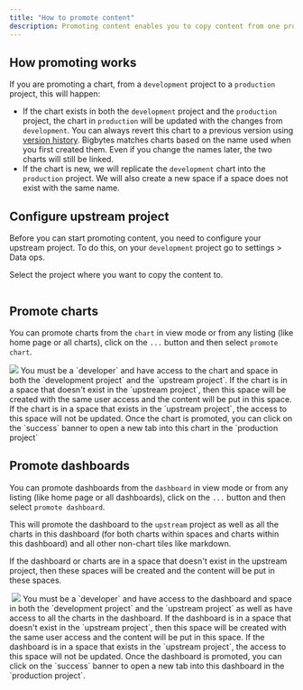 ```yaml
---
title: "How to promote content"
description: Promoting content enables you to copy content from one project to another. It's especially useful when working with preview or development projects. You can promote charts created in your development projects to production, so it's easy to test and make changes without the fear of breaking things in production.
---
```



## How promoting works[](#how-promoting-works "Direct link to How promoting works")

If you are promoting a chart, from a `development` project to a `production` project, this will happen:

* If the chart exists in both the `development` project and the `production` project, the chart in `production` will be updated with the changes from `development`. You can always revert this chart to a previous version using [version history](/guides/version-history). Bigbytes matches charts based on the name used when you first created them. Even if you change the names later, the two charts will still be linked.
* If the chart is new, we will replicate the `development` chart into the `production` project. We will also create a new space if a space does not exist with the same name.

## Configure upstream project[](#configure-upstream-project "Direct link to Configure upstream project")

Before you can start promoting content, you need to configure your upstream project. To do this, on your `development` project go to settings > Data ops.

Select the project where you want to copy the content to.

<Frame>
  <img src="/images/guides/promote-select-project-e07e66d0992c66cd8a80aa622806b523.png" alt=""/>
</Frame>


## Promote charts[](#promote-charts "Direct link to Promote charts")

You can promote charts from the `chart` in view mode or from any listing (like home page or all charts), click on the `...` button and then select `promote chart`.

<Frame>
  <img src="/images/guides/promote-view-chart-ff272b8342757176cf677682227d3918.png" alt=""/>
</Frame>
<br/>
<Frame>
  <img src="/images/guides/promote-list-chart-a7c351011bd6338d9b830465d69d133e.png"/>
</Frame>



<Info>
You must be a `developer` and have access to the chart and space in both the `development project` and the `upstream project`. If the chart is in a space that doesn't exist in the `upstream project`, then this space will be created with the same user access and the content will be put in this space. If the chart is in a space that exists in the `upstream project`, the access to this space will not be updated.
</Info>
Once the chart is promoted, you can click on the `success` banner to open a new tab into this chart in the `production project`

## Promote dashboards[](#promote-dashboards "Direct link to Promote dashboards")

You can promote dashboards from the `dashboard` in view mode or from any listing (like home page or all dashboards), click on the `...` button and then select `promote dashboard`.

This will promote the dashboard to the `upstream` project as well as all the charts in this dashboard (for both charts within spaces and charts within this dashboard) and all other non-chart tiles like markdown.

If the dashboard or charts are in a space that doesn't exist in the upstream project, then these spaces will be created and the content will be put in these spaces.

<Frame>
  <img src="/images/guides/promote-view-dashboard-44e664c3f7633a87b468d99911290f11.png" alt=""/>
</Frame>

<Frame>
  <img src="/images/guides/promote-list-dashboard-6b6b69ab8ca0bae35b47307d316ecb36.png"/>
</Frame>


<Info>
You must be a `developer` and have access to the dashboard and space in both the `development project` and the `upstream project` as well as have access to all the charts in the dashboard. If the dashboard is in a space that doesn't exist in the `upstream project`, then this space will be created with the same user access and the content will be put in this space. If the dashboard is in a space that exists in the `upstream project`, the access to this space will not be updated.
</Info>
Once the dashboard is promoted, you can click on the `success` banner to open a new tab into this dashboard in the `production project`.
